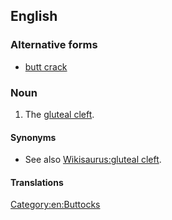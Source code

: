 ==English==

===Alternative forms===
* [[butt crack]]

===Noun===
{{en-noun}}

# {{US|vulgar|slang}} The [[gluteal cleft]].

====Synonyms====
* See also [[Wikisaurus:gluteal cleft]].

====Translations====
{{trans-see|gluteal cleft}}

[[Category:en:Buttocks]]